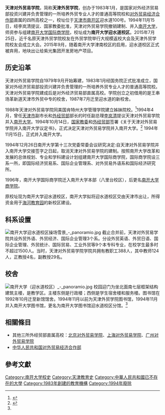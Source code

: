 {{高校
|名称            = 天津对外贸易学院
|外文名          = {{lang|en|Tianjin Institute of Foreign Trade}}
|图像            = [[File:南开大学迎水道校区教学楼（原天津外贸学院主楼）.png|280px]]|
|图像说明        = 南开大学迎水道校区教学楼
|校训            =
|建校            = 1983年1月
|闭校            = 1994年11月15日
|类型            = [[公立大学|公立大学]]
|书记            =
|院长            = 信书麟
|地址            = {{CHN}}[[天津市|天津市]][[南开区|南开区]]迎水道100号
|坐标            =
|校园环境        = 花园式校园
|面积            = 136620平方米（207亩）
|老校名          =
|隶属            = [[中华人民共和国对外贸易经济合作部|中华人民共和国对外贸易经济合作部]]
|网站            = [https://web.archive.org/web/20120620104634/http://ysdxq.nankai.edu.cn/news/summary.asp 南开大学迎水道校区网站]
|脚注            = 已于1994年并入南开大学
}}
'''天津对外贸易学院'''，简称'''天津外贸学院'''，创办于1983年1月，是国家对外经济贸易部投资兴建并负贵管理的一所培养外贸专业人才的普通高等院校和[[对外贸易经济合作部|对外贸易经济合作部]]直属的四所高校之一，校址位于[[天津市|天津市]][[南开区|南开区]]迎水道100号。1994年11月15日，经李岚清提议、国家教委批准，天津对外贸易学院撤销建制、并入[[南开大学|南开大学]]，师资参与组建[[南开大学国际商学院|南开大学国际商学院]]，校址成为'''南开大学迎水道校区'''。2015年7月25日，近千名原天津外贸学院校友在外贸学院举行大规模返校大会及天津外贸学院校友会成立大会。2015年9月，随着南开大学津南校区的启用，迎水道校区正式被弃用，地块出让给紫光集团开发房地产项目。

== 历史沿革 ==
天津对外贸易学院自1979年9月开始筹建，1983年1月经国务院正式批准成立，国家对外经济贸易部投资兴建并负贵管理的一所培养外贸专业人才的普通高等院校。天津对外贸易学院建成后是对外经济贸易部直属高校。学院创立之初借用的是王串场革新道天津市外贸中专的校舍，1987年7月迁至迎水道的新校舍。

1988年天津对外贸易学院同美国肯特州大学管理学院建立姊妹院校。<ref name="天津市地名志">{{cite book | title=《天津市地名志 04 南开区》/第三章 重要的行政、事业、企业单位-第二节 事业单位 | publisher=天津人民出版社 | author=南开区地名志编纂委员会黄志敏、肖守仁、周景华 | year=1998-05 | location=天津 | pages=447 | isbn=7-201-02086-2}}</ref>1994年4月，曾任[[天津市|天津市]]副市长和[[外经贸部|外经贸部]]部长的时任副总理[[李岚清|李岚清]]提议天津对外贸易学院并入[[南开大学|南开大学]]。1994年10月14日，[[国家教委|国家教委]]和[[外经贸部|外经贸部]]签署《关于天津对外贸易学院并入南开大学议定书》，正式决定天津对外贸易学院并入南开大学。<ref>{{cite journal | title=深化高教体制改革　提高办学质量和效益 ——南开大学合并天津对外贸易学院的过程模式 | author=侯自新 | journal=中国高教研究 | year=1998年 | volume=第2期}}</ref>
1994年11月15日，正式并入南开大学。

1994年12月26日南开大学第十三次党委常委会议研究决定:自天津对外贸易学院并入南开大学交接签字之日起，取消天津对外贸易学院的建制。按照南开大学改革和发展的总体规划、专业和学科建设计划组建南开大学国际商学院，国际商学院设三系一所，即国际经济贸易系、国际企业管理系、对外贸易外语系和国际经济研究所。

1996年，南开大学国际商学院迁入南开大学本部（八里台校区），后更名[[南开大学商学院|南开大学商学院]]。

原校址现为南开大学迎水道校区，南开大学拟将迎水道校区交由天津市出让，所得资金用于[[海河教育园|海河教育园]]的新校区建设。

== 科系设置 ==
[[File:南开大学迎水道校区操场雪景_-_panoramio.jpg|thumb]]
截止合并前，天津对外贸易学院共设外贸外语、外贸经济、国际企业管理3个系。分设外贸英语、外贸日语、国际企业管理、外贸统计、国际贸易、工业外贸等9个本专科专业，在校学生最多时不超过1500人。当时，天津对外贸易学院学院共拥有教职工388人，其中教师124人，正教授4名，副教授29名。

== 校舍 ==
[[File:南开大学（迎水道校区）_-_panoramio.jpg|thumb]]
校园迎门为坐北面南七层框架结构建筑主楼，是教学区。主楼东侧是行政楼；西侧是学生宿舍楼和服务楼。图书馆在1992年10月迁至新馆馆舍。1994年11月以前为天津外贸学院图书馆，1994年11月并入南开大学图书馆，更名为南开大学图书馆迎水道校区分馆。<ref name="天津市地名志"/>

== 相關條目 ==
*其他三所外经贸部直属高校：[[对外经贸大学|北京对外贸易学院]]、[[上海对外贸易学院|上海对外贸易学院]]、[[广州对外贸易学院|广州对外贸易学院]]
*[[中华人民共和国对外贸易经济合作部|中华人民共和国对外贸易经济合作部]]

==參考文獻==
{{reflist}}

{{南开大学}}
{{DEFAULTSORT:Tianjin}}
[[Category:南开大学校史|Category:南开大学校史]]
[[Category:天津教育史|Category:天津教育史]]
[[Category:中華人民共和國已不存在的大學|Category:中華人民共和國已不存在的大學]]
[[Category:1983年創建的教育機構|Category:1983年創建的教育機構]]
[[Category:1994年廢除|Category:1994年廢除]]